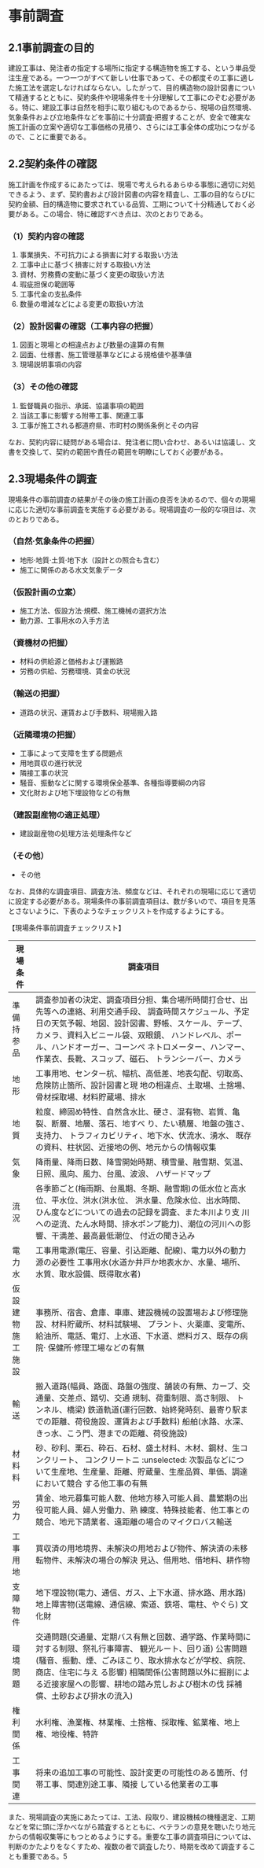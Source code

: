 # 事前調査

## 2.1事前調査の目的

建設工事は、発注者の指定する場所に指定する構造物を施工する、という単品受注生産である。一つ一つがすべて新しい仕事であって、その都度その工事に適した施工法を選定しなければならない。したがって、目的構造物の設計図書について精通するとともに、契約条件や現場条件を十分理解して工事にのぞむ必要がある。特に、建設工事は自然を相手に取り組むものであるから、現場の自然環境、気象条件および立地条件などを事前に十分調査·把握することが、安全で確実な施工計画の立案や適切な工事価格の見積り、さらには工事全体の成功につながるので、ことに重要である。

## 2.2契約条件の確認

施工計画を作成するにあたっては、現場で考えられるあらゆる事態に適切に対処できるよう、まず、契約書および設計図書の内容を精査し、工事の目的ならびに契約金額、目的構造物に要求されている品質、工期について十分精通しておく必要がある。この場合、特に確認すべき点は、次のとおりである。

### （1）契約内容の確認

1. 事業損失、不可抗力による損害に対する取扱い方法
2. 工事中止に基づく損害に対する取扱い方法
3. 資材、労務費の変動に基づく変更の取扱い方法
4. 瑕疵担保の範囲等
5. 工事代金の支払条件
6. 数量の増減などによる変更の取扱い方法

### （2）設計図書の確認（工事内容の把握）

1. 図面と現場との相違点および数量の違算の有無
2. 図面、仕様書、施工管理基準などによる規格値や基準値
3. 現場説明事項の内容

### （3）その他の確認

1. 監督職員の指示、承諾、協議事項の範囲
2. 当該工事に影響する附帯工事、関連工事
3. 工事が施工される都道府県、市町村の関係条例とその内容

なお、契約内容に疑問がある場合は、発注者に問い合わせ、あるいは協議し、文書を交換して、契約の範囲や責任の範囲を明瞭にしておく必要がある。

## 2.3現場条件の調査

現場条件の事前調査の結果がその後の施工計画の良否を決めるので、個々の現場に応じた適切な事前調査を実施する必要がある。現場調査の一般的な項目は、次のとおりである。

### （自然·気象条件の把握）

- 地形·地質·土質·地下水（設計との照合も含む）
- 施工に関係のある水文気象データ

### （仮設計画の立案）

- 施工方法、仮設方法·規模、施工機械の選択方法
- 動力源、工事用水の入手方法

### （資機材の把握）

- 材料の供給源と価格および運搬路
- 労務の供給、労務環境、賃金の状況

### （輸送の把握）

- 道路の状況、運賃および手数料、現場搬入路

### （近隣環境の把握）

- 工事によって支障を生ずる問題点
- 用地買収の進行状況
- 隣接工事の状況
- 騒音、振動などに関する環境保全基準、各種指導要綱の内容
- 文化財および地下埋設物などの有無

### （建設副産物の適正処理）

- 建設副産物の処理方法·処理条件など

### （その他）

- その他

なお、具体的な調査項目、調査方法、頻度などは、それぞれの現場に応じて適切に設定する必要がある。現場条件の事前調査項目は、数が多いので、項目を見落とさないように、下表のようなチェックリストを作成するようにする。

【現場条件事前調査チェックリスト】

| 現場条件 | 調査項目 |
|--------------|---------------------------------------------------------------------------------------------------------------------------------------------------------------------------------------------|
| 準備持参品 | 調査参加者の決定、調査項目分担、集合場所時間打合せ、出先等への連絡、利用交通手段、 調査時間スケジュール、予定日の天気予報、地図、設計図書、野帳、スケール、テープ、 カメラ、資料入ビニール袋、双眼鏡、 ハンドレベル、ポール、ハンドオーガー、コーンぺ ネトロメーター、ハンマー、作業衣、長靴、スコップ、磁石、 トランシーバー、カメラ |
| 地形     | 工事用地、センター杭、幅杭、高低差、地表勾配、切取高、危険防止箇所、設計図書と現 地の相違点、土取場、土捨場、骨材採取場、材料貯蔵場、排水                                                                      |
| 地質     | 粒度、締固め特性、自然含水比、硬さ、混有物、岩質、亀裂、断層、地層、落石、地すべ り、たい積層、地盤の強さ、支持力、 トラフィカビリティ、地下水、伏流水、湧水、 既存 の資料、柱状図、近接地の例、地元からの情報収集                  |
| 気象     | 降雨量、降雨日数、降雪開始時期、積雪量、融雪期、気温、日照、風向、風力、台風、波浪、 ハザードマップ                                                                                                    |
| 流況     | 各季節ごと(梅雨期、台風期、冬期、融雪期)の低水位と高水位、平水位、洪水(洪水位、 洪水量、危険水位、出水時間、ひん度などについての過去の記録を調査、また本川より支 川への逆流、たん水時間、排水ポンプ能力)、潮位の河川への影響、干満差、最高最低潮位、 付近の聞き込み       |
| 電力水   | 工事用電源(電圧、容量、引込距離、配線)、電力以外の動力源の必要性 工事用水(水道か井戸か地表水か、水量、場所、水質、取水設備、既得取水者)                                                     |
| 仮設建物施工施設 | 事務所、宿舎、倉庫、車庫、建設機械の設置場および修理施設、材料貯蔵所、材料試験場、 プラント、火薬庫、変電所、給油所、電話、電灯、上水道、下水道、燃料ガス、既存の病院· 保健所·修理工場などの有無                              |
| 輸送     | 搬入道路(幅員、路面、路盤の強度、舗装の有無、カーブ、交通量、交差点、踏切、交通 規制、荷重制限、高さ制限、 トンネル、橋梁) 鉄道軌道(運行回数、始終発時刻、最寄り駅までの距離、荷役施設、運賃および手数料) 船舶(水路、水深、きっ水、こう門、港までの距離、荷役施設)             |
| 材料料   | 砂、砂利、栗石、砕石、石材、盛土材料、木材、鋼材、生コンクリート、 コンクリートニ :unselected: 次製品などについて生産地、生産量、距離、貯蔵量、生産品質、単価、調達において競合 する他工事の有無                          |
| 労力     | 賃金、地元募集可能人数、他地方移入可能人員、農繁期の出役可能人員、婦人労働力、熟 練度、特殊技能者、他工事との競合、地元下請業者、遠距離の場合のマイクロバス輸送                                          |
| 工事用地   | 買収済の用地境界、未解決の用地および物件、解決済の未移転物件、未解決の場合の解決 見込、借用地、借地料、耕作物                                                                                       |
| 支障物件   | 地下埋設物(電力、通信、ガス、上下水道、排水路、用水路) 地上障害物(送電線、通信線、索道、鉄塔、電柱、やぐら) 文化財                                                                   |
| 環境問題   | 交通問題(交通量、定期バス有無と回数、通学路、作業時間に対する制限、祭礼行事障害、 観光ルート、回り道) 公害問題(騒音、振動、煙、ごみほこり、取水排水などが学校、病院、商店、住宅に与え る影響) 相隣関係(公害問題以外に掘削による近接家屋への影響、耕地の踏み荒しおよび樹木の伐 採補償、土砂および排水の流入) |
| 権利関係   | 水利権、漁業権、林業権、土捨権、採取権、鉱業権、地上権、地役権、特許                                                                                                                |
| 工事関連   | 将来の追加工事の可能性、設計変更の可能性のある箇所、付帯工事、関連別途工事、隣接 している他業者の工事                                                                                                |


また、現場調査の実施にあたっては、工法、段取り、建設機械の機種選定、工期などを常に頭に浮かべながら踏査するとともに、ベテランの意見を聴いたり地元からの情報収集等にもつとめるようにする。重要な工事の調査項目については、判断のかたよりをなくすため、複数の者で調査したり、時期を改めて調査することも重要である。5

